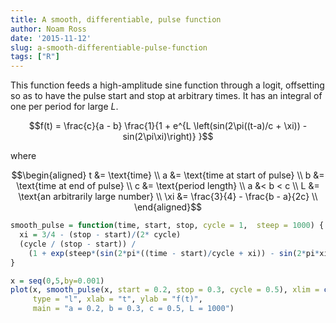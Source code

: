 ```yaml
---
title: A smooth, differentiable, pulse function
author: Noam Ross
date: '2015-11-12'
slug: a-smooth-differentiable-pulse-function
tags: ["R"]
---
```


This function feeds a high-amplitude sine function through a logit, offsetting so
as to have the pulse start and stop at arbitrary times.  It has an integral of
one per period for large $L$.

$$f(t) = \frac{c}{a - b}
  \frac{1}{1 + e^{L \left(sin(2\pi((t-a)/c + \xi)) - sin(2\pi\xi)\right)}
}$$

where

$$\begin{aligned}
t &= \text{time} \\
a &= \text{time at start of pulse} \\
b &= \text{time at end of pulse} \\
c &= \text{period length} \\
a &< b < c \\
L &= \text{an arbitrarily large number} \\
\xi &= \frac{3}{4} - \frac{b - a}{2c} \\
\end{aligned}$$

```r
smooth_pulse = function(time, start, stop, cycle = 1,  steep = 1000) {
  xi = 3/4 - (stop - start)/(2* cycle)
  (cycle / (stop - start)) /
    (1 + exp(steep*(sin(2*pi*((time - start)/cycle + xi)) - sin(2*pi*xi))))
}

x = seq(0,5,by=0.001)
plot(x, smooth_pulse(x, start = 0.2, stop = 0.3, cycle = 0.5), xlim = c(0,2),
     type = "l", xlab = "t", ylab = "f(t)",
     main = "a = 0.2, b = 0.3, c = 0.5, L = 1000")

```

